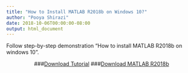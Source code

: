 ```yaml
---
title: "How to Install MATLAB R2018b on Windows 10?"
author: "Pooya Shirazi"
date: 2018-10-06T00:00:00-08:00
output: html_document
---
```


Follow step-by-step demonstration "How to install MATLAB R2018b on windows 10".

<center>
###[Download Tutorial](file/installMATLAB.pdf)
###[Download MATLAB R2018b](ftp://ftp.um.ac.ir/Technical_Softwares/Math_&_Statistics_Tools/Matlab/Mathworks_Matlab_R2018/MathWorks_MATLAB_R2018b_v9.5.0.944444_x64/)
</center>

